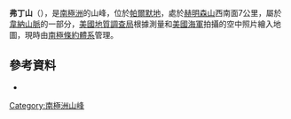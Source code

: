 '''弗丁山'''（{{lang-en|Mount Virdin}}），是[[南極洲|南極洲]]的山峰，位於[[帕爾默地|帕爾默地]]，處於[[赫明森山|赫明森山]]西南面7公里，屬於[[韋納山脈|韋納山脈]]的一部分，[[美國地質調查局|美國地質調查局]]根據測量和[[美國海軍|美國海軍]]拍攝的空中照片繪入地圖，現時由[[南極條約體系|南極條約體系]]管理。

{{coord|73|29|S|61|54|W|display=title}}

==參考資料==
*{{usgs-gazetteer}}

{{Antarctica-geo-stub}}
[[Category:南極洲山峰|Category:南極洲山峰]]